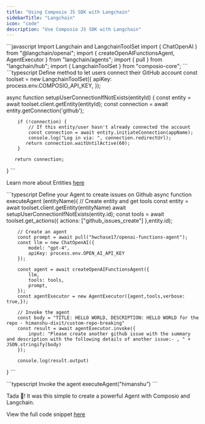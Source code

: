 ```yaml
---
title: "Using Composio JS SDK with Langchain"
sidebarTitle: "Langchain"
icon: "code"
description: "Use Composio JS SDK with Langchain"
---
```



<Steps>
<Step title="Import Dependencies">
 <CodeGroup>
      ```javascript Import Langchain and LangchainToolSet
import { ChatOpenAI } from "@langchain/openai";
import { createOpenAIFunctionsAgent, AgentExecutor } from "langchain/agents";
import { pull } from "langchain/hub";
import { LangchainToolSet } from "composio-core";
      ```
    </CodeGroup>
</Step>
<Step title="Define method to let users connect their GitHub account">

 <CodeGroup>
      ```typescript  Define method to let users connect their GitHub account
const toolset = new LangchainToolSet({ apiKey: process.env.COMPOSIO_API_KEY, });

async function setupUserConnectionIfNotExists(entityId) {
        const entity = await toolset.client.getEntity(entityId);
        const connection = await entity.getConnection('github');

        if (!connection) {
            // If this entity/user hasn't already connected the account
            const connection = await entity.initiateConnection(appName);
            console.log("Log in via: ", connection.redirectUrl);
           return connection.waitUntilActive(60);
        }

       return connection;
}
      ```
    </CodeGroup>

Learn more about Entities [here](introduction/foundations/components/entity/entity-guide)
</Step>

<Step title="Setup Agent with Langchain">

<CodeGroup>
      ```typescript Define your Agent to create issues on Github
async function executeAgent (entityName){
        // Create entity and get tools
        const entity = await toolset.client.getEntity(entityName)
        await setupUserConnectionIfNotExists(entity.id);
        const tools = await toolset.get_actions({ actions: ["github_issues_create"] },entity.id);

        // Create an agent
        const prompt = await pull("hwchase17/openai-functions-agent");
        const llm = new ChatOpenAI({
            model: "gpt-4",
            apiKey: process.env.OPEN_AI_API_KEY
        });
  
        const agent = await createOpenAIFunctionsAgent({
            llm,
            tools: tools,
            prompt,
        });
        const agentExecutor = new AgentExecutor({agent,tools,verbose: true,});

        // Invoke the agent
        const body = "TITLE: HELLO WORLD, DESCRIPTION: HELLO WORLD for the repo - himanshu-dixit/custom-repo-breaking"
        const result = await agentExecutor.invoke({
            input: "Please create another github issue with the summary and description with the following details of another issue:- , " + JSON.stringify(body)
        });

        console.log(result.output)
}
      ```
    </CodeGroup>


</Step>

<Step title="Invoke your Agent">

<CodeGroup>
      ```typescript  Invoke the agent
      executeAgent("himanshu")
      ```
    </CodeGroup>

Tada 🎉! It was this simple to create a powerful Agent with Composio and Langchain.
</Step>

<Step title="Complete code snippet">

View the full code snippet [here](https://github.com/composiohq/composio/tree/master/js/examples/langchain/sample.mjs)
</Step>
</Steps>


